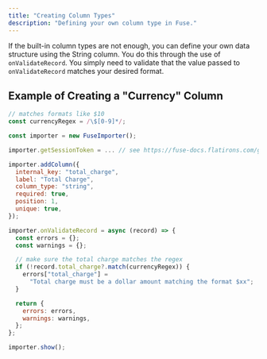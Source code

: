 ```yaml
---
title: "Creating Column Types"
description: "Defining your own column type in Fuse."
---
```


If the built-in column types are not enough, you can define your own data structure using the String column. You do this through the use of `onValidateRecord`. You simply need to validate that the value passed to `onValidateRecord` matches your desired format.

## Example of Creating a "Currency" Column

```javascript
// matches formats like $10
const currencyRegex = /\$[0-9]*/;

const importer = new FuseImporter();

importer.getSessionToken = ... // see https://fuse-docs.flatirons.com/getting-started/sessions

importer.addColumn({
  internal_key: "total_charge",
  label: "Total Charge",
  column_type: "string",
  required: true,
  position: 1,
  unique: true,
});

importer.onValidateRecord = async (record) => {
  const errors = {};
  const warnings = {};

  // make sure the total charge matches the regex
  if (!record.total_charge?.match(currencyRegex)) {
    errors["total_charge"] =
      "Total charge must be a dollar amount matching the format $xx";
  }

  return {
    errors: errors,
    warnings: warnings,
  };
};

importer.show();
```
